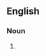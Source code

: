 {{also|safehouses}}

==English==

===Noun===
{{head|en|noun form}}

# {{plural of|safe house|lang=en}}